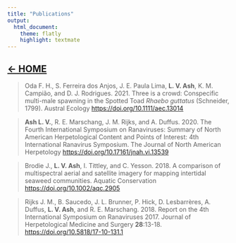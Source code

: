 ```yaml
---
title: "Publications"
output: 
  html_document: 
    theme: flatly
    highlight: textmate
---
```



## [**$\leftarrow$ HOME**](https://lvash.github.io) 

> Oda F. H., S. Ferreira dos Anjos, J. E. Paula Lima, **L. V. Ash**, K. M. Campião, and D. J. Rodrigues. 2021. Three is a crowd: Conspecific multi-male spawning in the Spotted Toad *Rhaebo guttatus* (Schneider, 1799). Austral Ecology [https://doi.org/10.1111/aec.13014](https://doi.org/10.1111/aec.13014)  

> **Ash L. V.**, R. E. Marschang, J. M. Rijks, and A. Duffus. 2020. The Fourth International Symposium on Ranaviruses: Summary of North American Herpetological Content and Points of Interest: 4th International Ranavirus Symposium. The Journal of North American Herpetology [https://doi.org/10.17161/jnah.vi.13539](https://doi.org/10.17161/jnah.vi.13539)

> Brodie J., **L. V. Ash**, I. Tittley, and C. Yesson. 2018. A comparison of multispectral aerial and satellite imagery for mapping intertidal seaweed communities. Aquatic Conservation [https://doi.org/10.1002/aqc.2905](https://doi.org/10.1002/aqc.2905)

> Rijks J. M., B. Saucedo, J. L. Brunner, P. Hick, D. Lesbarrères, A. Duffus, **L. V. Ash**, and R. E. Marschang. 2018. Report on the 4th International Symposium on Ranaviruses 2017. Journal of Herpetological Medicine and Surgery **28**:13-18. [https://doi.org/10.5818/17-10-131.1](https://doi.org/10.5818/17-10-131.1)